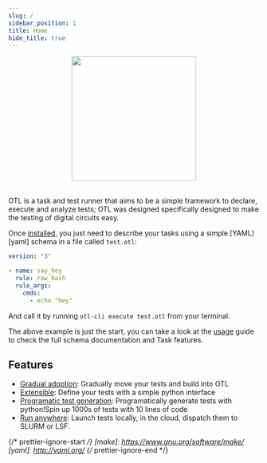 ```yaml
---
slug: /
sidebar_position: 1
title: Home
hide_title: true
---
```


<div align="center">
  <img id="logo" src="/img/logo.svg" height="250px" width="250px" />
</div>
<br />

OTL is a task and test runner that aims to be a simple framework to declare, execute and analyze tests; OTL was designed specifically designed to make the testing of digital circuits easy.

Once [installed](/installation), you just need to describe your tasks
using a simple [YAML][yaml] schema in a file called `test.otl`:

```yaml title="test.otl"
version: "3"

- name: say_hey
  rule: raw_bash
  rule_args:
    cmds:
      - echo "hey"
```

And call it by running `otl-cli execute test.otl` from your terminal.

The above example is just the start, you can take a look at the [usage](/usage)
guide to check the full schema documentation and Task features.

## Features

- [Gradual adoption](/adoption): Gradually move your tests and build into OTL
- [Extensible](/writing-rules): Define your tests with a simple python interface
- [Programatic test generation](/python-api): Programatically generate tests with python!Spin up 1000s of tests with 10 lines of code
- [Run anywhere](/runners): Launch tests locally, in the cloud, dispatch them to SLURM or LSF.

{/* prettier-ignore-start */}
[make]: https://www.gnu.org/software/make/
[yaml]: http://yaml.org/
{/* prettier-ignore-end */}
